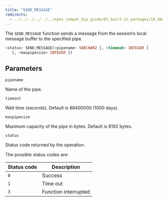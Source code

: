```yaml
---
title: "SEND_MESSAGE"
redirects:
  - ../../../../../../epas_compat_bip_guide/03_built-in_packages/10_dbms_pipe/08_send_message #generated for docs/epas/reorg-role-use-case-mode
---
```


The `SEND_MESSAGE` function sends a message from the session’s local message buffer to the specified pipe.

```sql
<status> SEND_MESSAGE(<pipename> VARCHAR2 [, <timeout> INTEGER ]
   [, <maxpipesize> INTEGER ])
```

## Parameters

`pipename`

 Name of the pipe.

`timeout`

 Wait time (seconds). Default is 86400000 (1000 days).

`maxpipesize`

 Maximum capacity of the pipe in bytes. Default is 8192 bytes.

`status`

 Status code returned by the operation.

 The possible status codes are:

| Status code | Description          |
| ----------- | -------------------- |
| `0`         | Success              |
| `1`         | Time out             |
| `3`         | Function interrupted |
